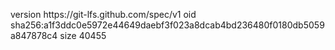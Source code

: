 version https://git-lfs.github.com/spec/v1
oid sha256:a1f3ddc0e5972e44649daebf3f023a8dcab4bd236480f0180db5059a847878c4
size 40455
